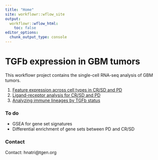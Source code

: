 ```yaml
---
title: "Home"
site: workflowr::wflow_site
output:
  workflowr::wflow_html:
    toc: false
editor_options:
  chunk_output_type: console
---
```


# TGFb expression in GBM tumors

This workflowr project contains the single-cell RNA-seq analysis of GBM tumors.

1. [Feature expression across cell types in CR/SD and PD](plot_features.html)\
2. [Ligand-receptor analysis for CR/SD and PD](plot_cellchat.html)\
3. [Analyzing immune lineages by TGFb status](analyze_compartments.html)\


### To do

- GSEA for gene set signatures\
- Differential enrichment of gene sets between PD and CR/SD\

### Contact

Contact: hnatri@tgen.org